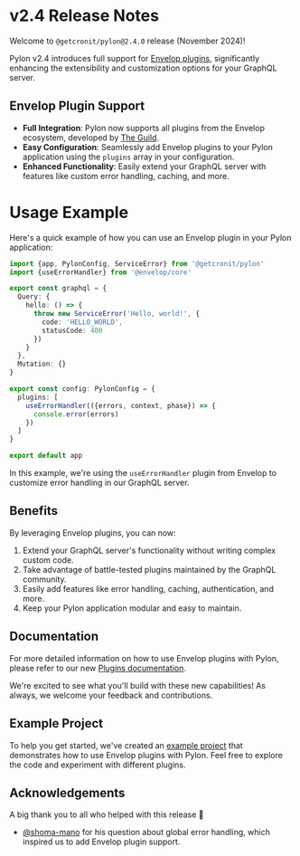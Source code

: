 # v2.4 Release Notes

Welcome to `@getcronit/pylon@2.4.0` release (November 2024)!

Pylon v2.4 introduces full support for [Envelop plugins](https://the-guild.dev/graphql/envelop/plugins), significantly enhancing the extensibility and customization options for your GraphQL server.

## Envelop Plugin Support

- **Full Integration**: Pylon now supports all plugins from the Envelop ecosystem, developed by [The Guild](https://the-guild.dev/).
- **Easy Configuration**: Seamlessly add Envelop plugins to your Pylon application using the `plugins` array in your configuration.
- **Enhanced Functionality**: Easily extend your GraphQL server with features like custom error handling, caching, and more.

# Usage Example

Here's a quick example of how you can use an Envelop plugin in your Pylon application:

```ts
import {app, PylonConfig, ServiceError} from '@getcronit/pylon'
import {useErrorHandler} from '@envelop/core'

export const graphql = {
  Query: {
    hello: () => {
      throw new ServiceError('Hello, world!', {
        code: 'HELLO_WORLD',
        statusCode: 400
      })
    }
  },
  Mutation: {}
}

export const config: PylonConfig = {
  plugins: [
    useErrorHandler(({errors, context, phase}) => {
      console.error(errors)
    })
  ]
}

export default app
```

In this example, we're using the `useErrorHandler` plugin from Envelop to customize error handling in our GraphQL server.

## Benefits

By leveraging Envelop plugins, you can now:

1. Extend your GraphQL server's functionality without writing complex custom code.
2. Take advantage of battle-tested plugins maintained by the GraphQL community.
3. Easily add features like error handling, caching, authentication, and more.
4. Keep your Pylon application modular and easy to maintain.

## Documentation

For more detailed information on how to use Envelop plugins with Pylon, please refer to our new [Plugins documentation](../core-concepts/plugins.mdx).

We're excited to see what you'll build with these new capabilities! As always, we welcome your feedback and contributions.

## Example Project

To help you get started, we've created an [example project](https://github.com/getcronit/pylon/tree/main/examples/envelop-plugins) that demonstrates how to use Envelop plugins with Pylon. Feel free to explore the code and experiment with different plugins.

## Acknowledgements

A big thank you to all who helped with this release 💛

- [@shoma-mano](https://github.com/shoma-mano) for his question about global error handling, which inspired us to add Envelop plugin support.
